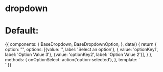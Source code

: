 
<Meta title="Components/BaseDropdown" component={BaseDropdown} />

# dropdown

<Props of={BaseDropdown} />

# Default:

<Preview>
  <Story name="Default">
    {{
      components: {
        BaseDropdown,
        BaseDropdownOption,
      },
      data() {
        return {
          option: "",
          options: [{value: '', label: 'Select an option'}, { value: 'optionKey1', label: 'Option Value 3'}, {value: 'optionKey2', label: 'Option Value 2'}],
        }
      },
      methods: {
        onOptionSelect: action('option-selected'),
      },
      template: `
        <div class="p-16 flex justify-center w-full bg-gray-100">
          <BaseDropdown
            class="max-w-2xl"
            placeholder="Example Dropdown"
            v-model="option"
            :options="options"
            />
        </div>`
    }}
  </Story>
</Preview>
